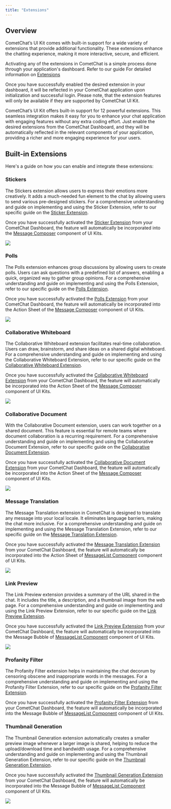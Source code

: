 ```yaml
---
title: "Extensions"
---
```


## Overview

CometChat’s UI Kit comes with built-in support for a wide variety of extensions that provide additional functionality. These extensions enhance the chatting experience, making it more interactive, secure, and efficient.

Activating any of the extensions in CometChat is a simple process done through your application's dashboard. Refer to our guide For detailed information on [Extensions](/docs/fundamentals/extensions-overview)

Once you have successfully enabled the desired extension in your dashboard, it will be reflected in your CometChat application upon initialization and successful login. Please note, that the extension features will only be available if they are supported by CometChat UI Kit.

CometChat’s UI Kit offers built-in support for 12 powerful extensions. This seamless integration makes it easy for you to enhance your chat application with engaging features without any extra coding effort. Just enable the desired extensions from the CometChat Dashboard, and they will be automatically reflected in the relevant components of your application, providing a richer and more engaging experience for your users.

## Built-in Extensions

Here's a guide on how you can enable and integrate these extensions:

### Stickers

The Stickers extension allows users to express their emotions more creatively. It adds a much-needed fun element to the chat by allowing users to send various pre-designed stickers. For a comprehensive understanding and guide on implementing and using the Sticker Extension, refer to our specific guide on the [Sticker Extension](/docs/fundamentals/stickers).

Once you have successfully activated the [Sticker Extension](/docs/fundamentals/stickers) from your CometChat Dashboard, the feature will automatically be incorporated into the [Message Composer](/docs/ui-kit/android/message-composer) component of UI Kits.

<Frame>
  <img src="/images/4be2f2ca-Stickers-da00005eb3724f1616d676ed38f7410c.png" />
</Frame>

### Polls

The Polls extension enhances group discussions by allowing users to create polls. Users can ask questions with a predefined list of answers, enabling a quick, organized way to gather group opinions. For a comprehensive understanding and guide on implementing and using the Polls Extension, refer to our specific guide on the [Polls Extension](/docs/fundamentals/polls).

Once you have successfully activated the [Polls Extension](/docs/fundamentals/polls) from your CometChat Dashboard, the feature will automatically be incorporated into the Action Sheet of the [Message Composer](/docs/ui-kit/android/message-composer) component of UI Kits.

<Frame>
  <img src="/images/660937b1-Polls-d74add1cb39e5aede880863aed044015.png" />
</Frame>

### Collaborative Whiteboard

The Collaborative Whiteboard extension facilitates real-time collaboration. Users can draw, brainstorm, and share ideas on a shared digital whiteboard. For a comprehensive understanding and guide on implementing and using the Collaborative Whiteboard Extension, refer to our specific guide on the [Collaborative Whiteboard Extension](/docs/ui-kit/android/message-bubble-styling#collaborative-bubble).

Once you have successfully activated the [Collaborative Whiteboard Extension](/docs/fundamentals/collaborative-whiteboard) from your CometChat Dashboard, the feature will automatically be incorporated into the Action Sheet of the [Message Composer](/docs/ui-kit/android/message-composer) component of UI Kits.

<Frame>
  <img src="/images/fa77a5e8-Collaborative_Whiteboard-f8b4edbe03fdbe090896d4adcc76d0f4.png" />
</Frame>

### Collaborative Document

With the Collaborative Document extension, users can work together on a shared document. This feature is essential for remote teams where document collaboration is a recurring requirement. For a comprehensive understanding and guide on implementing and using the Collaborative Document Extension, refer to our specific guide on the [Collaborative Document Extension](/docs/ui-kit/android/message-bubble-styling#collaborative-bubble).

Once you have successfully activated the [Collaborative Document Extension](/docs/fundamentals/collaborative-document) from your CometChat Dashboard, the feature will automatically be incorporated into the Action Sheet of the [Message Composer](/docs/ui-kit/android/message-composer) component of UI Kits.

<Frame>
  <img src="/images/03aa894f-Collaborative_document-dd0efc054c7851e8dcaa26dfaf323ab7.png" />
</Frame>

### Message Translation

The Message Translation extension in CometChat is designed to translate any message into your local locale. It eliminates language barriers, making the chat more inclusive. For a comprehensive understanding and guide on implementing and using the Message Translation Extension, refer to our specific guide on the [Message Translation Extension](/docs/fundamentals/message-translation).

Once you have successfully activated the [Message Translation Extension](/docs/fundamentals/message-translation) from your CometChat Dashboard, the feature will automatically be incorporated into the Action Sheet of [MessageList Component](/docs/ui-kit/android/message-list) component of UI Kits.

<Frame>
  <img src="/images/b5c54dbe-Message_Translation-4007b17e1d68cc483ebcc6e8ec6a441b.png" />
</Frame>

### Link Preview

The Link Preview extension provides a summary of the URL shared in the chat. It includes the title, a description, and a thumbnail image from the web page. For a comprehensive understanding and guide on implementing and using the Link Preview Extension, refer to our specific guide on the [Link Preview Extension](/docs/fundamentals/link-preview).

Once you have successfully activated the [Link Preview Extension](/docs/fundamentals/link-preview) from your CometChat Dashboard, the feature will automatically be incorporated into the Message Bubble of [MessageList Component](/docs/ui-kit/android/message-list) component of UI Kits.

<Frame>
  <img src="/images/b35b8ee3-Link_preview-3d4641b48f429e00c8d36791f3c573c7.png" />
</Frame>

### Profanity Filter

The Profanity Filter extension helps in maintaining the chat decorum by censoring obscene and inappropriate words in the messages. For a comprehensive understanding and guide on implementing and using the Profanity Filter Extension, refer to our specific guide on the [Profanity Filter Extension](/docs/moderation/profanity-filter).

Once you have successfully activated the [Profanity Filter Extension](/docs/moderation/profanity-filter) from your CometChat Dashboard, the feature will automatically be incorporated into the Message Bubble of [MessageList Component](/docs/ui-kit/android/message-list) component of UI Kits.

### Thumbnail Generation

The Thumbnail Generation extension automatically creates a smaller preview image whenever a larger image is shared, helping to reduce the upload/download time and bandwidth usage. For a comprehensive understanding and guide on implementing and using the Thumbnail Generation Extension, refer to our specific guide on the [Thumbnail Generation Extension](/docs/fundamentals/thumbnail-generation).

Once you have successfully activated the [Thumbnail Generation Extension](/docs/fundamentals/thumbnail-generation) from your CometChat Dashboard, the feature will automatically be incorporated into the Message Bubble of [MessageList Component](/docs/ui-kit/android/message-list) component of UI Kits.

<Frame>
  <img src="/images/1ecec350-Thumbnail_Generation-ee865ec30804539cd8115697b8560a22.png" />
</Frame>
